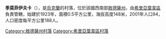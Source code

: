 {{coord|47|19|23|N|30|20|25|E|scale:30000|display=title}}

'''季莫菲伊夫卡'''（{{lang-uk|Тимофіївка}}），是[[烏克蘭|烏克蘭]]的村落，位於該國西南部[[敖德薩州|敖德薩州]]，由[[希里亞葉韋區|希里亞葉韋區]]負責管轄，始建於1923年，面積0.5平方公里，海拔高度148米，2001年人口94，人口密度每平方公里188人。

{{DEFAULTSORT:Тимофіївка}}
[[Category:敖德薩州村落|Category:敖德薩州村落]]
[[Category:希里亞葉韋區村落|Category:希里亞葉韋區村落]]


{{Odessa-geo-stub}}